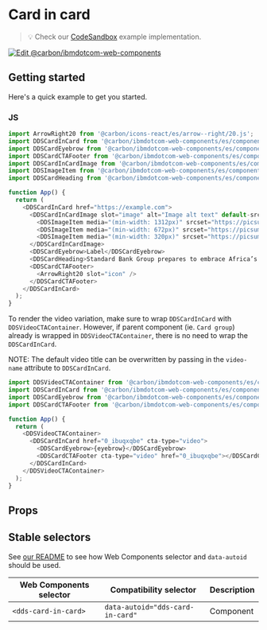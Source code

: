 
# Card in card

> 💡 Check our
> [CodeSandbox](https://githubbox.com/carbon-design-system/carbon-for-ibm-dotcom/tree/v1/packages/web-components/examples/codesandbox/components-react/card-in-card)
> example implementation.

[![Edit @carbon/ibmdotcom-web-components](https://codesandbox.io/static/img/play-codesandbox.svg)](https://githubbox.com/carbon-design-system/carbon-for-ibm-dotcom/tree/v1/packages/web-components/examples/codesandbox/components-react/card-in-card)

## Getting started

Here's a quick example to get you started.

### JS

```javascript
import ArrowRight20 from '@carbon/icons-react/es/arrow--right/20.js';
import DDSCardInCard from '@carbon/ibmdotcom-web-components/es/components-react/card-in-card/card-in-card';
import DDSCardEyebrow from '@carbon/ibmdotcom-web-components/es/components-react/card/card-eyebrow';
import DDSCardCTAFooter from '@carbon/ibmdotcom-web-components/es/components-react/cta/card-cta-footer';
import DDSCardInCardImage from '@carbon/ibmdotcom-web-components/es/components-react/card-in-card/card-in-card-image';
import DDSImageItem from '@carbon/ibmdotcom-web-components/es/components-react/image/image-item';
import DDSCardHeading from '@carbon/ibmdotcom-web-components/es/components-react/card/card-heading';

function App() {
  return (
    <DDSCardInCard href="https://example.com">
      <DDSCardInCardImage slot="image" alt="Image alt text" default-src="https://picsum.photos/id/1076/480/360">
        <DDSImageItem media="(min-width: 1312px)" srcset="https://picsum.photos/id/1076/1312/738"></DDSImageItem>
        <DDSImageItem media="(min-width: 672px)" srcset="https://picsum.photos/id/1076/960/540"></DDSImageItem>
        <DDSImageItem media="(min-width: 320px)" srcset="https://picsum.photos/id/1076/480/360"></DDSImageItem>
      </DDSCardInCardImage>
      <DDSCardEyebrow>Label</DDSCardEyebrow>
      <DDSCardHeading>Standard Bank Group prepares to embrace Africa’s AI opportunity</DDSCardHeading>
      <DDSCardCTAFooter>
        <ArrowRight20 slot="icon" />
      </DDSCardCTAFooter>
    </DDSCardInCard>
  );
}
```

To render the video variation, make sure to wrap `DDSCardInCard` with `DDSVideoCTAContainer`. However, if parent component (ie. `Card group`)
already is wrapped in `DDSVideoCTAContainer`, there is no need to wrap the `DDSCardInCard`.

NOTE: The default video title can be overwritten by passing in the `video-name` attribute to `DDSCardInCard`.

```javascript
import DDSVideoCTAContainer from '@carbon/ibmdotcom-web-components/es/components-react/cta/video-cta-container';
import DDSCardInCard from '@carbon/ibmdotcom-web-components/es/components-react/card-in-card/card-in-card';
import DDSCardEyebrow from '@carbon/ibmdotcom-web-components/es/components-react/card/card-eyebrow';
import DDSCardCTAFooter from '@carbon/ibmdotcom-web-components/es/components-react/cta/card-cta-footer';

function App() {
  return (
    <DDSVideoCTAContainer>
      <DDSCardInCard href="0_ibuqxqbe" cta-type="video">
        <DDSCardEyebrow>{eyebrow}</DDSCardEyebrow>
        <DDSCardCTAFooter cta-type="video" href="0_ibuqxqbe"></DDSCardCTAFooter>
      </DDSCardInCard>
    </DDSVideoCTAContainer>
  );
}
```

## Props

<Props of={PropTypesRef} />

## Stable selectors

See [our README](https://github.com/carbon-design-system/carbon-for-ibm-dotcom/tree/main/packages/web-components#stable-selectors-for-analytics-and-integratione2e-testing-in-web-components) to see how Web Components selector and `data-autoid` should be used.

| Web Components selector | Compatibility selector           | Description |
| ----------------------- | -------------------------------- | ----------- |
| `<dds-card-in-card>`    | `data-autoid="dds-card-in-card"` | Component   |
